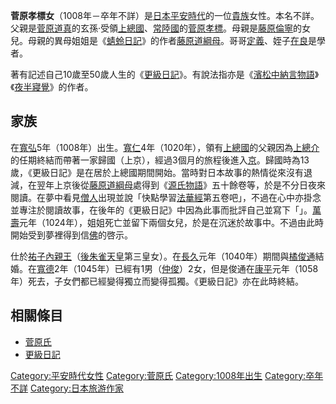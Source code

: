 {{japanese|japanese=菅原孝標女|kana=すがわら の たかすえ の むすめ|romaji=Sugawara no Takasue no Musume}}
<!-- 檔案不存在 [[file:Sugawara_no_Takasue_no_musume.jpg|thumb]] -->
'''菅原孝標女'''（1008年－卒年不詳）是[[日本|日本]][[平安時代|平安時代]]的一位[[貴族|貴族]]女性。本名不詳。父親是[[菅原道真|菅原道真]]的玄孫‧受領[[上總國|上總國]]、[[常陸國|常陸國]]的[[菅原孝標|菅原孝標]]。母親是[[藤原倫寧|藤原倫寧]]的女兒。母親的異母姐姐是《[[蜻蛉日記|蜻蛉日記]]》的作者[[藤原道綱母|藤原道綱母]]。哥哥[[菅原定義|定義]]、姪子[[菅原在良|在良]]是學者。

著有記述自己10歲至50歲人生的《[[更級日記|更級日記]]》。有說法指亦是《[[濱松中納言物語|濱松中納言物語]]》《[[夜半寢覺|夜半寢覺]]》的作者。

== 家族 ==
在[[寬弘|寬弘]]5年（1008年）出生。[[寬仁|寬仁]]4年（1020年），領有[[上總國|上總國]]的父親因為[[上總介|上總介]]的任期終結而帶著一家歸國（上京），經過3個月的旅程後進入[[京都|京]]。歸國時為13歲，《更級日記》是在居於上總國期間開始。當時對日本故事的熱情從來沒有退減，在翌年上京後從[[藤原道綱母|藤原道綱母]]處得到《[[源氏物語|源氏物語]]》五十餘卷等，於是不分日夜來閱讀。在夢中看見[[僧人|僧人]]出現並說「快點學習[[法華經|法華經]]第五卷吧」，不過在心中亦掛念並專注於閱讀故事，在後年的《更級日記》中因為此事而批評自己並寫下「{{lang|ja|まづ　いとはかなく　あさまし}}」。[[萬壽|萬壽]]元年（1024年），姐姐死亡並留下兩個女兒，於是在沉迷於故事中。不過由此時開始受到夢裡得到信[[佛|佛]]的啓示。

仕於[[祐子內親王|祐子內親王]]（[[後朱雀天皇|後朱雀天皇]]第三皇女）。在[[長久_(年號)|長久]]元年（1040年）期間與[[橘俊通|橘俊通]]結婚。在[[寬德|寬德]]2年（1045年）已經有1男（[[橘仲俊|仲俊]]）2女，但是俊通在[[康平_(後冷泉天皇)|康平]]元年（1058年）死去，子女們都已經變得獨立而變得孤獨。《更級日記》亦在此時終結。

== 相關條目 ==
*[[菅原氏|菅原氏]]
*[[更級日記|更級日記]]

{{Authority control}}
[[Category:平安時代女性|Category:平安時代女性]]
[[Category:菅原氏|Category:菅原氏]]
[[Category:1008年出生|Category:1008年出生]]
[[Category:卒年不詳|Category:卒年不詳]]
[[Category:日本旅游作家|Category:日本旅游作家]]